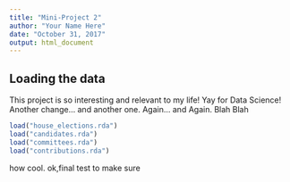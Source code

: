 ```yaml
---
title: "Mini-Project 2"
author: "Your Name Here"
date: "October 31, 2017"
output: html_document
---
```



## Loading the data

This project is so interesting and relevant to my life! Yay for Data Science! Another change... and another one. Again... and Again. Blah Blah

```r
load("house_elections.rda")
load("candidates.rda")
load("committees.rda")
load("contributions.rda")
```
how cool. 
ok,final test to make sure